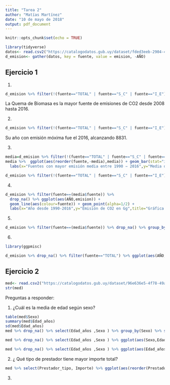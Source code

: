 ```yaml
---
title: "Tarea 2"
author: "Matías Martínez"
date: "10 de mayo de 2018"
output: pdf_document
---
```


```r
knitr::opts_chunk$set(echo = TRUE)
```


```r
library(tidyverse)
datos<- read.csv2("https://catalogodatos.gub.uy/dataset/fded3eeb-2904-43a5-a348-0b31434ef085/resource/d8ac0fb1-c972-4539-a889-bc510f999090/download/emisiones-de-co2-por-sector.csv",header=T,sep=";",stringsAsFactors=F,na.strings="unknown",fill=T)
d_emision<- gather(datos, key = fuente, value = emision, -AÑO)
```
## Ejercicio 1

1)
```r
d_emision %>% filter(!(fuente=="TOTAL" | fuente=="S_C" | fuente=="I_E")) %>% drop_na()%>% group_by(fuente,AÑO,emision) %>% group_by(fuente) %>% summarise(max=max(emision)) %>% arrange(desc(max)) %>% ggplot() + geom_bar(aes(reorder(fuente,-max),max),stat="identity")
```
 La Quema de Biomasa es la mayor fuente de emisiones de CO2 desde 2008 hasta 2016.
 
2)
```r
d_emision %>% filter(!(fuente=="TOTAL" | fuente=="S_C" | fuente=="I_E")) %>% drop_na()%>% filter(emision==max(emision))
```
Su año con emisión móxima fue el 2016, alcanzando 8831.


3)
```r
media=d_emision %>% filter(!(fuente=="TOTAL" | fuente=="S_C" | fuente=="I_E")) %>% drop_na() %>% group_by(fuente) %>%  summarise(media=mean(emision)) %>% arrange(desc(media)) %>% head(5)
media %>%  ggplot(aes(reorder(fuente,-media),media)) + geom_bar(stat="identity",aes(fill=fuente,colour=fuente),show.legend = FALSE) + 
  labs(x="Fuentes con mayor emisión media entre 1990 − 2016",y="Media de emisión en Gg",title="Gráfico de barras: media de emisiones de CO2 por fuente") 

d_emision %>% filter(!(fuente=="TOTAL" | fuente=="S_C" | fuente=="I_E")) %>% drop_na() %>% group_by(fuente) %>% ggplot(aes(reorder(fuente,-emision),emision)) + geom_boxplot() + geom_jitter(alpha=.2) + labs(x="Fuentes con mayor emisión media entre 1990−2016",y="Emisión de CO2 en Gg", title= "Diagrama de caja: emisión media por fuente")
```
4)
```r
d_emision %>% filter(fuente==(media$fuente)) %>% 
  drop_na() %>% ggplot(aes(AÑO,emision)) + 
  geom_line(aes(colour=fuente)) + geom_point(alpha=1/2) + 
  labs(x="Año desde 1990-2016",y="Emisión de CO2 en Gg",title="Gráfica series de tiempo: emisión de CO2 según fuente",caption=paste0(strwrap("Desde años ulteriores al 2000, la emisión producto de la quema de biomasa es creciente y año a año toma distancias mayores a las demás fuentes", 80), sep="", collapse="\n"))
```

5)

```r
d_emision %>% filter(fuente==(media$fuente)) %>% drop_na() %>% group_by(fuente) %>% ggplot(aes(reorder(fuente,-emision),emision)) + geom_boxplot()  + labs(x="Fuentes con mayor emisión media entre 1990−2016",y="Emisión de CO2 en Gg", title= "Diagrama de caja: emisión media por fuente")
```

6)

```r
library(ggpmisc)

d_emision %>% drop_na() %>% filter(fuente=="TOTAL") %>% ggplot(aes(AÑO,emision))+ geom_point() + geom_line()+ stat_peaks(colour = "red") + stat_peaks(geom = "text", colour = "red", hjust = -0.1) +labs(x="Año desde 1990-2016",y="Total de emisiones de CO2 en Gg", title="Gráfico series de tiempo: emisión total de CO2")
```


## Ejercicio 2

```r
med<- read.csv2("https://catalogodatos.gub.uy/dataset/96e636e5-4f78-49a7-8e14-60e90173a0c0/resource/936ac9e6-b0f6-424a-9b53-ee408a91fd6f/download/datos_gastos-por-actos-mdicos-2016.csv",header = TRUE,sep=",")
str(med)
```

Preguntas a responder:

1) ¿Cuál es la media de edad según sexo?

```r
table(med$Sexo)
summary(med$Edad_años)
sd(med$Edad_años)
med %>% drop_na() %>% select(Edad_años ,Sexo ) %>% group_by(Sexo) %>% summarise(m=mean(Edad_años))

med %>% drop_na() %>% select(Edad_años ,Sexo ) %>% ggplot(aes(Sexo,Edad_años)) + geom_boxplot(aes(fill=Sexo),show.legend = F) + labs(y="Edad en Años", title="Diagrama de caja: distribución de la edad según sexo")

med %>% drop_na() %>% select(Edad_años ,Sexo ) %>% ggplot(aes(Edad_años,fill=Sexo,colour=Sexo)) + geom_density(alpha=0.55,show.legend = F) + labs(x="Edad en Años",y="Densidad", title="Diagrama de densidad: distribución de la edad según sexo")
```


2) ¿ Qué tipo de prestador tiene mayor importe total?

```r
med %>% select(Prestador_tipo, Importe) %>% ggplot(aes(reorder(Prestador_tipo, - Importe),Importe)) + geom_bar(aes(colour=Prestador_tipo),stat="identity",show.legend = F) + labs(x="Tipo de prestador",y="Monto total en pesos pagado en el año 2016", title="Gráfico de barras: importe total según tipo de prestador")
```



3)

```r

```


